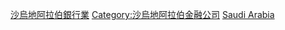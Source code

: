 {{noteTA
|G1=國家
}}
{{Commonscat|Banks in Saudi Arabia}}

[[Category:沙烏地阿拉伯銀行業|]]
[[Category:沙烏地阿拉伯金融公司|Category:沙烏地阿拉伯金融公司]]
[[Category:亞洲各國銀行|Saudi Arabia]]